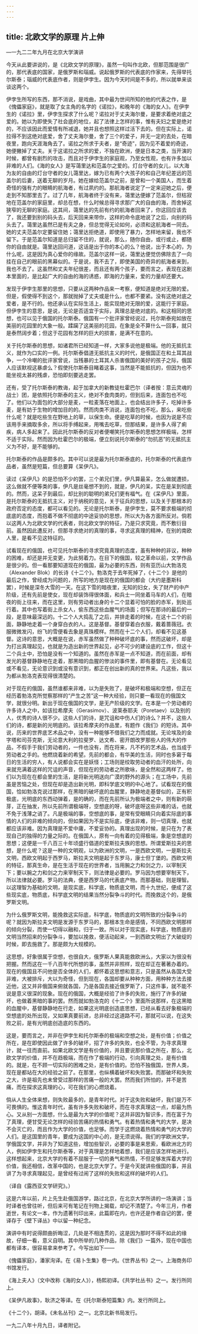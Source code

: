 ```yaml
---
---
---
```

title: 北欧文学的原理 片上伸
---



—一九二二年九月在北京大学演讲

今天从此要讲说的，是《北欧文学的原理》，虽然一句叫作北欧，但那范围是很广的，那代表底的国家，是俄罗斯和瑙威。说起俄罗斯的代表底的作家来，先得举托尔斯泰；瑙威的代表底作者，则是伊孛生。因为今天时间是不多的，所以就单来谈谈这两个。

伊孛生所写的东西，那不消说，是戏曲，其中最为世间所知的他的代表之作，是《傀儡家庭》，就是取了女主角的名字的《诺拉》，和晚年的《海的女人》。在伊孛生的《诺拉》里，伊孛生探求了什么呢？诺拉对于丈夫海尔曼，是要求着绝对底之爱的。她以为即使失了社会底的地位，起了法律上怎样的事，惟有夫妇之爱是绝对的，不应该因此而爱情有所减退，她并且也想照这样过活下去的。但在实际上，诺拉得不到这绝对底爱，舍了丈夫海尔曼，舍了三个的爱子，并无一定的去处，在暗夜里，跑向天涯海角去了。诺拉之所求于夫者，是“奇迹”，因为见不着爱的奇迹，她便撇掉了丈夫。关于这诺拉之所求的爱，不独在欧洲，便是日本之类，当开演的时候，都曾有剧烈的攻击，而且对于伊孛生的家庭观，乃至女性观，也有许多加以非难的人们。《海的女人》是写蔼里达和范盖尔之爱的。灯台守者的女儿，以大海为友的自由的灯台守者的女儿蔼里达，嫁为已有两个大孩子的和自己年纪差远的范盖尔的后妻，送着无聊的岁月。她在嫁给范盖尔之前，是曾和一个美国人，而生着奇怪的强有力的眼睛的航海者，有过夙约的。那航海者说定了一定来迎她之后，便走到不知那里去了。过了几年，航海者终于没有来，蔼里达便嫁了范盖尔，但枯寂地在范盖尔的家庭里，却总在想，什么时候总得寻求那广大的自由的海，而舍掉这狭窄的无聊的家庭。这其间，蔼里达的先前有约的航海者回来了，你这回应该去了，我还要到别的码头去，后天回来来带你，这样的命令底地说了之后，向别的码头去了。蔼里达虽然已是有夫之身，但总觉得无论如何，必须和这航海者一同去。她的丈夫范盖尔定要留住她；蔼里达拒绝道，即使用了暴力，怎样地来留，我也不留下。于是范盖尔知道是总归留不住的，就说，那么，随你自由，或行或止，都随你的自由就是。蔼里达回问道，这话是出于你的本心的么？他说，出于本心的，为什么呢，这是因为真心爱你的缘故。范盖尔这样一说，蔼里达便觉仿佛除去了一向挂在自己的眼前的黑幕似的。于是说，我不去了，即使美国的奇异的航海者来到，我也不去了。这虽然和丈夫年纪很差，而且还有两个孩子，要而言之，表现在这剧本里面的，是比起广大的自由的海的诱惑，即海的力量来，爱的力量却还要大。

发现于伊孛生那里的思想，只要从这两种作品来一考察，便知道是绝对无限的爱。但是，假使得不到这个，那就抛掉了丈夫或是什么，也都不要紧。没有这绝对底之爱者，是不行的。他还承认在实际生活上，能实现绝对无限的爱，这能行于家庭。但伊孛生的意思，是说，无论是否适宜于实际，真理总是绝对底的。和这相同的思想，也可以见于俄国的托尔斯泰。俄国有一个批评家曾经说过，托尔斯泰宛如放在美丽的花园里的大象一般。蹂躏了这美丽的花园，在象是全不算什么一回事，就只是泰然阔步着；但这于花园有怎样的巨大的损害，是满不在意的。

关于托尔斯泰的思想，如诸君所已经知道一样，大家多说他是极端。他的无抵抗主义，就作为口实的一例。托尔斯泰倡道无抵抗主义的时代，是俄国正在和土耳其战争，一个冷嘲的批评家曾说，当残暴的土耳其人杀害俄国的美好的孩子之际，俄国人应该默视这暴虐么？假使托尔斯泰目睹着这事，当然是不能抵抗的，但因为也不能坐视太甚的残虐，恐怕即刻要逃走罢。

还有，受了托尔斯泰的教诲，起于加拿大的新教徒杜霍巴尔（译者按：意云灵魂的战士）团，是依照托尔斯泰的主义，绝对不食肉类的，但到后来，连面包也不吃了。他们以为面包的大部分是麦，一粒麦落在地面上，也会结出许多子，吃掉许多麦，是有妨于生物的增加目的的。然而肉类不消说，连面包也不吃，那么，来吃些什么呢？就是吃些生在野地上的草，以保生命。便是吃草的时候，也因为说是不应该用手来摘取多余，所以将手缚起来，用嘴去吃草，但那结果，是许多人得了痢疾，病人多起来了。因此托尔斯泰的反对者便嘲笑托尔斯泰的思想怎样极端，怎样不适于实际。然而因为杜霍巴尔的极端，便立刻说托尔斯泰的“勿抗恶”的无抵抗主义为不好，是不能够的。

托尔斯泰的作品是颇多的。其中可以说是最为托尔斯泰底的，托尔斯泰的代表底作品者，虽然是短篇，但总要算《呆伊凡》。

读过《呆伊凡》的是恐怕不少的罢，三个弟兄们里，伊凡算最呆，怎么做就遭损，这么做就不便等类的事，伊凡是丝毫想不到的，就是，伊凡的呆，实在是呆到彻底的。然而，这呆子到最后，却比别的聪明的弟兄们更有福气。在《呆伊凡》里面，是托尔斯泰的无抵抗主义，对于纳税的意见，关于征兵的思想，以及关于那根本的政府否定的态度，都可以看见的。无论是托尔斯泰，是伊孛生，莫不要求极端的彻底底的态度，而抱着不做不彻底的中途妥协的思想，所以大为各方面所反对。倘若以这两人为北欧文学的代表者，则北欧文学的特征，乃是只求究竟，而不敷衍目前。虽然因此遭反对，但那寻求绝对的真理的事，寻求这真理的精神，在别的南欧人里，是看不见这特征的。

试看现在的俄国，也可见托尔斯泰的寻求究竟真理的态度，虽有种种的非议，种种的困难，却还是并无变更，为此努着力。在目下的俄国，较之革命以前，文学作品是很少的。但一看那要知道现在的俄国，最为必要的东西，则有亚历山大勃洛克（Alexander Blok）的长诗《十二个》。勃洛克于去年死掉了，《十二个》是他的最后之作，曾经成为问题的，所写的地方是现在的俄国的都会（大约是墨斯科罢），时候是深冬大雪的一天。在这下雪的暗夜里，无知的妇女，失了财产的中产阶级，还有先前是使女，现在却装饰得很体面，和兵士一同坐着马车的人们，在暗夜的街上往来，而在这里，则有劳动者出身的十二个显着可怕的脸的赤军，到处巡行着。其中也写着街上杀女人，偷东西这些血腥气的场面；但写在那诗的最后的一段，是意味最深远的。十二个人大捣乱了之后，并排走着的时候，在这十二个的前面，静静地走着一个身穿白衣的人。这是基督。基督穿着白衣服，戴着蔷薇冠。衣服微微发闪，纷飞的雪便看去象是真珠模样。然而在十二个人们，却看不见这基督。这诗的意思，大概是在说，赤军虽然做了种种破坏底的事，然而这破坏，却是为打出真理起见，也就是为造出新的世界起见，必不可少的建设底的工作，但这十二个兵士中，恐怕是没有一个知道的。虽然在赤军是一点不知道，而在前面，却有发光的基督静静地在走着，那黑暗的血腥的惨淡的事件里，即有基督在。无论看见或不看见，无论意识到或没有意识到，都正在创出新的真的世界来。凡这些，我以为都从勃洛克表现得很清楚的。

对于现在的俄国，虽然谁都来非难，以为是失败了，是破坏和极端和空想，但正在经历着勃洛克所觉察那样的“产生之苦”这一种大经验，则只要一看现在的俄国文学，就很分明。新出于现在俄国的文学，是无产阶级的文学。在本是一个劳动者的许多诗人之中，如该拉希摩夫（Gerasimov）、波莱泰耶夫（Poretaev）以及别的人，优秀的诗人很不少。这些人们的诗，是咒诅和中伤人们的诗么？并不，这些人们的诗，都是新的光明底的。该拉希摩夫的作品里，有题作《我们》的短诗。其中说，历来的世界底艺术品之中，没有一种能够不借我们之力而成就。无论埃及的金字塔和司芬克斯，无论意大利的拉斐罗、达文希、密开朗改罗那些人的伟大的作品，不假手于我们劳动者的，一件也没有，而在将来，凡不朽的艺术品，也当成于劳动者之手的。他燃烧着新的希望。先前的都会，有华美的生活，同时也多窘于每日的生活的穷人，有人说都会实在是妖怪；工场则是绞取劳动者的血汗的处所，向来就充满着这样的咒诅的声音，但现在的劳动者之所歌咏，是全然和这两样了。他们以为现在在都会里的生活，是将新光明送向广漠的野外的源头；在工场中，先前虽是苦恼之处，但现在却是造出新光明，即科学底文明的中心地了。试看现在的俄国，恰如勃洛克说过那样，在黑暗的破坏底的血腥里，静静地走基督似的，正有积极底，光明底的东西动弹着，是的确的，而在先前所认为极端者之中，则有新的萌芽，正在抽发，所以先前所谓极端呀，空想底的呀，破坏底呀这些非难的话，也就不免于浅薄之诮了。凡是极端的事，空想底的事，是常有受眼睛只向着实际底的事情的人们的非难的倾向的，但如果因为不是实际底，便该非难，则一切真理，也就都应该非难。因为真理是不爱中庸，不爱妥协的。真理出现的时候，是只在为了表现自己的独得的力量之际的。在俄国人，原有一向有着的见得极端，象是空想底的思想；这便是一千八百三十年顷盛行倡道的爱斯拉夫族的思想。所谓爱斯拉夫的思想，是什么呢？这是一种的文明观，以为欧洲的文明，一是西欧文明，一是斯拉夫文明，西欧文明起于西罗马，斯拉夫文明是起于东罗马，康士但丁堡的。西欧文明的特征，那真生命，是在生活于现在的世界者，当用腕之力和剑之力，以宰制天下；要以腕之力和剑之力来宰制天下，则法律是必要的。罗马因为想要宰制天下，所以法律就必要。罗马的法典，便是西罗马的代表底产物。而那基础，则是理智。以这理智为基础的文明，是现实底，科学底，物质底文明，而十九世纪，便成了这些现实底，物质底，科学底文明的结果当然分裂争斗的时代。而挽救这个的，是俄罗斯文明。

为什么俄罗斯文明，能挽救这实际底，科学底，物质底的文明所致的分裂争斗的呢？就因为斯拉夫文明是发源于东罗马的，那根本生命是感情，不同西欧文明那样的倾向分裂，而使一切得以融和，归于一致。所以对于现实底，科学底，物质底的文明当然招来的分裂争斗，要加以挽救，便活动起来，一到西欧文明出了大破绽的时候，即去施救了。那是颇为大规模的。

这思想，好象很属于空想，也很自大，俄罗斯人果真能救欧洲么，大家以为很没有把握。然而这在一千八百年代所想的事，虽然并非照样，现在却正在著著办着的。现在的俄国且不问他是否全体的人们，都怀着这思想和意志，只是虽然从各国大受非难，大被排斥，大以为奇怪，但到现在，各国却要从种种方面，用种种方法去接近他，这又并非俄国来俯就各国，乃是各国去接近俄罗斯了，只这件事，就不能不说是意义很深的现象。现在的俄国，大概是经验了许多的失败，施行了许多的破坏，也做着黑暗的事的罢。然而就如勃洛克的《十二个》里面所说那样，在这黑暗的血腥中，基督静静地在行走，如果这光明底创造底思想，已经从看去好象极端的空想底的处所出现，又如果真要前进，总非经过这道路不可，那就可以说，在这失败之前，是有光明底创造底的东西的。

这是，要而言之，并非在伊孛生和托尔斯泰的极端和空想之处，是有价值；价值之所在，是在即使因此做了许多的破坏，招了许多的失败，也全不管，为寻求真理计，就一往而直前。如果北欧文学是有价值的，并且要说那价值之所在，那么，北欧文学的价值，并不在趋极端，而在作了极端的行动，引向真理之处，是有价值的。就是，在不顾一切实际的困难之处，是有价值的。恐怕不独俄国，世界人类，现在是都站在大的经验之前了。在那里，也纵横着破坏和失败罢。而那破坏和失败之大，许是祖先也未曾受过那样的苦痛一般的大罢。然而我们所怕的，并不是苦痛，而在探求这真理的心，可在我们的心燃烧着。

倘从人生全体来想，则失败最多的，是青年时代。对于这失败和破坏，我们是万不可畏惧的。惟这青年时代，虽有许多失败和破坏，而在寻求真理这一点，却最为热心。又从别一方面想，什么是最为大学的价值呢？这并非因为智识多，而在富于为了真理，便甘受无论怎样的经验苦痛的热情和勇气。有着热情和勇气的大学，是决不会灭亡的，而且作为大学的价值，也足够。而学于这燃烧着热情和勇气的大学的人们。是这国里的青年，要成为这国的中心的，是无须说得。我们的学欧洲文学，学俄国文学，并非为了知道这些，增加些智识，必要的事是来思索，看欧洲北方的人，例如伊孛生和托尔斯泰等，对于真理是怎样地着想，我们是应该怎样地进行。这样想起来，北京大学的有着不屈服于一切的勇气和热情，不但足够发挥着大学的价值，我还相信，改革中国的，也是北京大学了。于是今天就讲些俄国的事，并且讲了为寻求真理起见，是曾经有过闹了这样的失败和这样的破坏的人们。

（译自《露西亚文学研究》。）

这是六年以前，片上先生赴俄国游学，路过北京，在北京大学所讲的一场演讲；当时译者也曾往听，但后来可有笔记在刊物上揭载，却记不清楚了。今年三月，作者逝世，有论文一本，作为遗著刊印出来，此篇即在内，也许还是作者自记的罢，便译存于《壁下译丛》中以留一种纪念。

演讲中有时说得颇曲折晦涩，几处是不相连贯的，这是因为那时不得不如此的缘故，仔细一看，意义自明。其中所举的几种作品，除《我们》一篇外，现在中国也都有译本，很容易拿来参考了。今写出如下——

《傀儡家庭》，潘家洵译。在《易卜生集》卷一内。《世界丛书》之一。上海商务印书馆发行。

《海上夫人》（文中改称《海的女人》），杨熙初译。《共学社丛书》之一。发行所同上。

《呆伊凡故事》，耿济之等译。在《托尔斯泰短篇集》内。发行所同上。

《十二个》，胡译。《未名丛刊》之一。北京北新书局发行。

一九二八年十月九日，译者附记。